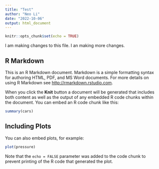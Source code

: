 ```yaml
---
title: "Test"
author: "Neo Li"
date: "2022-10-06"
output: html_document
---
```


```r
knitr::opts_chunk$set(echo = TRUE)
```

I am making changes to this file.
I an making more changes.

## R Markdown

This is an R Markdown document. Markdown is a simple formatting syntax for authoring HTML, PDF, and MS Word documents. For more details on using R Markdown see <http://rmarkdown.rstudio.com>.

When you click the **Knit** button a document will be generated that includes both content as well as the output of any embedded R code chunks within the document. You can embed an R code chunk like this:

```r
summary(cars)
```

## Including Plots

You can also embed plots, for example:

```r
plot(pressure)
```

Note that the `echo = FALSE` parameter was added to the code chunk to prevent printing of the R code that generated the plot.
